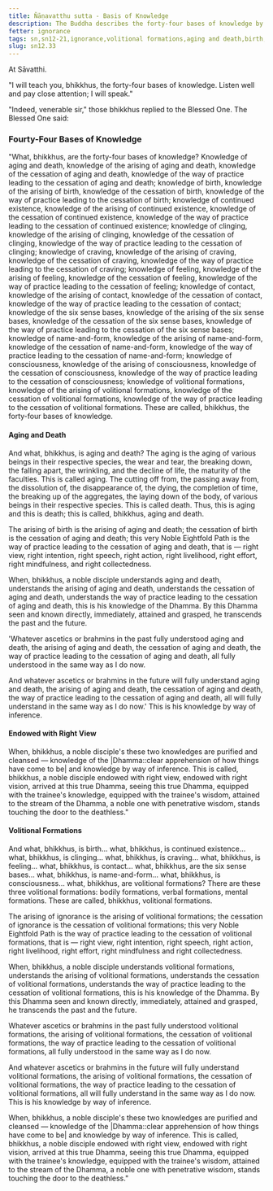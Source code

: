 ```yaml
---
title: Ñāṇavatthu sutta - Basis of Knowledge
description: The Buddha describes the forty-four bases of knowledge by understanding.
fetter: ignorance
tags: sn,sn12-21,ignorance,volitional formations,aging and death,birth,right view,four noble truths
slug: sn12.33
---
```


At Sāvatthi.

"I will teach you, bhikkhus, the forty-four bases of knowledge. Listen well and pay close attention; I will speak."

"Indeed, venerable sir," those bhikkhus replied to the Blessed One. The Blessed One said:

### Fourty-Four Bases of Knowledge

"What, bhikkhus, are the forty-four bases of knowledge? Knowledge of aging and death, knowledge of the arising of aging and death, knowledge of the cessation of aging and death, knowledge of the way of practice leading to the cessation of aging and death; knowledge of birth, knowledge of the arising of birth, knowledge of the cessation of birth, knowledge of the way of practice leading to the cessation of birth; knowledge of continued existence, knowledge of the arising of continued existence, knowledge of the cessation of continued existence, knowledge of the way of practice leading to the cessation of continued existence; knowledge of clinging, knowledge of the arising of clinging, knowledge of the cessation of clinging, knowledge of the way of practice leading to the cessation of clinging; knowledge of craving, knowledge of the arising of craving, knowledge of the cessation of craving, knowledge of the way of practice leading to the cessation of craving; knowledge of feeling, knowledge of the arising of feeling, knowledge of the cessation of feeling, knowledge of the way of practice leading to the cessation of feeling; knowledge of contact, knowledge of the arising of contact, knowledge of the cessation of contact, knowledge of the way of practice leading to the cessation of contact; knowledge of the six sense bases, knowledge of the arising of the six sense bases, knowledge of the cessation of the six sense bases, knowledge of the way of practice leading to the cessation of the six sense bases; knowledge of name-and-form, knowledge of the arising of name-and-form, knowledge of the cessation of name-and-form, knowledge of the way of practice leading to the cessation of name-and-form; knowledge of consciousness, knowledge of the arising of consciousness, knowledge of the cessation of consciousness, knowledge of the way of practice leading to the cessation of consciousness; knowledge of volitional formations, knowledge of the arising of volitional formations, knowledge of the cessation of volitional formations, knowledge of the way of practice leading to the cessation of volitional formations. These are called, bhikkhus, the forty-four bases of knowledge.

#### Aging and Death

And what, bhikkhus, is aging and death? The aging is the aging of various beings in their respective species, the wear and tear, the breaking down, the falling apart, the wrinkling, and the decline of life, the maturity of the faculties. This is called aging. The cutting off from, the passing away from, the dissolution of, the disappearance of, the dying, the completion of time, the breaking up of the aggregates, the laying down of the body, of various beings in their respective species. This is called death. Thus, this is aging and this is death; this is called, bhikkhus, aging and death.

The arising of birth is the arising of aging and death; the cessation of birth is the cessation of aging and death; this very Noble Eightfold Path is the way of practice leading to the cessation of aging and death, that is — right view, right intention, right speech, right action, right livelihood, right effort, right mindfulness, and right collectedness.

When, bhikkhus, a noble disciple understands aging and death, understands the arising of aging and death, understands the cessation of aging and death, understands the way of practice leading to the cessation of aging and death, this is his knowledge of the Dhamma. By this Dhamma seen and known directly, immediately, attained and grasped, he transcends the past and the future.

'Whatever ascetics or brahmins in the past fully understood aging and death, the arising of aging and death, the cessation of aging and death, the way of practice leading to the cessation of aging and death, all fully understood in the same way as I do now.

And whatever ascetics or brahmins in the future will fully understand aging and death, the arising of aging and death, the cessation of aging and death, the way of practice leading to the cessation of aging and death, all will fully understand in the same way as I do now.' This is his knowledge by way of inference.

#### Endowed with Right View

When, bhikkhus, a noble disciple's these two knowledges are purified and cleansed — knowledge of the |Dhamma::clear apprehension of how things have come to be| and knowledge by way of inference. This is called, bhikkhus, a noble disciple endowed with right view, endowed with right vision, arrived at this true Dhamma, seeing this true Dhamma, equipped with the trainee's knowledge, equipped with the trainee's wisdom, attained to the stream of the Dhamma, a noble one with penetrative wisdom, stands touching the door to the deathless."

#### Volitional Formations

And what, bhikkhus, is birth... what, bhikkhus, is continued existence... what, bhikkhus, is clinging... what, bhikkhus, is craving... what, bhikkhus, is feeling... what, bhikkhus, is contact... what, bhikkhus, are the six sense bases... what, bhikkhus, is name-and-form... what, bhikkhus, is consciousness... what, bhikkhus, are volitional formations? There are these three volitional formations: bodily formations, verbal formations, mental formations. These are called, bhikkhus, volitional formations.

The arising of ignorance is the arising of volitional formations; the cessation of ignorance is the cessation of volitional formations; this very Noble Eightfold Path is the way of practice leading to the cessation of volitional formations, that is — right view, right intention, right speech, right action, right livelihood, right effort, right mindfulness and right collectedness.

When, bhikkhus, a noble disciple understands volitional formations, understands the arising of volitional formations, understands the cessation of volitional formations, understands the way of practice leading to the cessation of volitional formations, this is his knowledge of the Dhamma. By this Dhamma seen and known directly, immediately, attained and grasped, he transcends the past and the future.

Whatever ascetics or brahmins in the past fully understood volitional formations, the arising of volitional formations, the cessation of volitional formations, the way of practice leading to the cessation of volitional formations, all fully understood in the same way as I do now.

And whatever ascetics or brahmins in the future will fully understand volitional formations, the arising of volitional formations, the cessation of volitional formations, the way of practice leading to the cessation of volitional formations, all will fully understand in the same way as I do now. This is his knowledge by way of inference.

When, bhikkhus, a noble disciple's these two knowledges are purified and cleansed — knowledge of the |Dhamma::clear apprehension of how things have come to be| and knowledge by way of inference. This is called, bhikkhus, a noble disciple endowed with right view, endowed with right vision, arrived at this true Dhamma, seeing this true Dhamma, equipped with the trainee's knowledge, equipped with the trainee's wisdom, attained to the stream of the Dhamma, a noble one with penetrative wisdom, stands touching the door to the deathless."